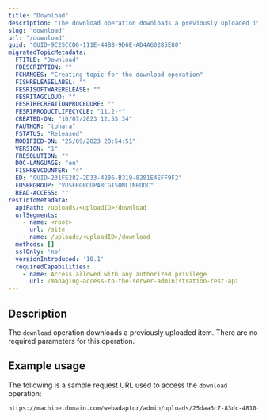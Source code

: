 ```yaml
---
title: "Download"
description: "The download operation downloads a previously uploaded item."
slug: "download"
url: "/download"
guid: "GUID-9C25CCD6-111E-44B8-9D6E-AD4A60285E80"
migratedTopicMetadata:
  FTITLE: "Download"
  FDESCRIPTION: ""
  FCHANGES: "Creating topic for the download operation"
  FISHRELEASELABEL: ""
  FESRISOFTWARERELEASE: ""
  FESRITAGCLOUD: ""
  FESRIRECREATIONPROCEDURE: ""
  FESRIPRODUCTLIFECYCLE: "11.2-*"
  CREATED-ON: "10/07/2023 12:55:34"
  FAUTHOR: "tohara"
  FSTATUS: "Released"
  MODIFIED-ON: "25/09/2023 20:54:51"
  VERSION: "1"
  FRESOLUTION: ""
  DOC-LANGUAGE: "en"
  FISHREVCOUNTER: "4"
  ED: "GUID-231FE282-2D33-4286-B319-8281E4EFF9F2"
  FUSERGROUP: "VUSERGROUPARCGISONLINEDOC"
  READ-ACCESS: ""
restInfoMetadata:
  apiPath: /uploads/<uploadID>/download
  urlSegments:
    - name: <root>
      url: /site
    - name: /uploads/<uploadID>/download
  methods: []
  sslOnly: 'no'
  versionIntroduced: '10.1'
  requiredCapabilities:
    - name: Access allowed with any authorized privilege
      url: /managing-access-to-the-server-administration-rest-api
---
```


## Description

The `download` operation downloads a previously uploaded item. There are no required parameters for this operation.

## Example usage

The following is a sample request URL used to access the `download` operation:

```markdown
https://machine.domain.com/webadaptor/admin/uploads/25daa6c7-83dc-4810-bd3b-bd3349d3c36a/download
```